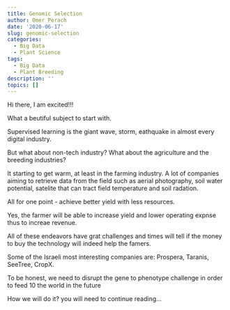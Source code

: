 ```yaml
---
title: Genomic Selection
author: Omer Perach
date: '2020-06-17'
slug: genomic-selection
categories:
  - Big Data
  - Plant Science
tags:
  - Big Data
  - Plant Breeding
description: ''
topics: []
---
```


Hi there, I am excited!!!

What a beutiful subject to start with.

Supervised learning is the giant wave, storm, eathquake in almost every digital industry.

But what about non-tech industry? What about the agriculture and the breeding industries?

It starting to get warm, at least in the farming industry. A lot of companies aiming to retrieve data from the field such as aerial photography, soil water potential, satelite that can tract field temperature and soil radation. 

All for one point - achieve better yield with less resources. 

Yes, the farmer will be able to increase yield and lower operating expnse thus to increae revenue.

All of these endeavors have grat challenges and times will tell if the money to buy the technology will indeed help the famers. 

Some of the Israeli most interesting companies are: Prospera, Taranis, SeeTree, CropX.

To be honest, we need to disrupt the gene to phenotype challenge in order to feed 10 the world in the future

How we will do it? you will need to continue reading...



